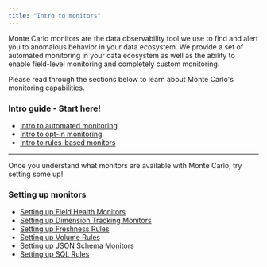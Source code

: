 ```yaml
---
title: "Intro to monitors"
---
```


Monte Carlo monitors are the data observability tool we use to find and alert you to anomalous behavior in your data ecosystem. We provide a set of automated monitoring in your data ecosystem as well as the ability to enable field-level monitoring and completely custom monitoring.

Please read through the sections below to learn about Monte Carlo's monitoring capabilities.

### Intro guide - Start here!

* [Intro to automated monitoring](/docs/automated-monitoring)
* [Intro to opt-in monitoring](/docs/intro-to-custom-monitoring)
* [Intro to rules-based monitors](/docs/intro-to-rules-based-monitoring)

---

Once you understand what monitors are available with Monte Carlo, try setting some up!

### Setting up monitors

* [Setting up Field Health Monitors](/docs/how-to-add-field-health-monitors-to-monte-carlo-views)
* [Setting up Dimension Tracking Monitors](/docs/understanding-dimension-tracking-monitors)
* [Setting up Freshness Rules](/docs/setting-up-freshness-slo-monitors)
* [Setting up Volume Rules](/docs/setting-up-volume-slo-monitors)
* [Setting up JSON Schema Monitors](/docs/setting-up-json-schema-monitors)
* [Setting up SQL Rules](/docs/understanding-sql-rules)